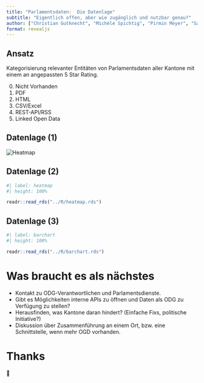 ```yaml
---
title: "Parlamentsdaten:  Die Datenlage"
subtitle: "Eigentlich offen, aber wie zugänglich und nutzbar genau?"
author: ["Christian Gutknecht", "Michèle Spichtig", "Pirmin Meyer", "Salim Brüggemann", "Selina Frey", "Stefanie Taepke"]
format: revealjs
---
```


## Ansatz

Kategorisierung relevanter Entitäten von Parlamentsdaten aller Kantone mit einem an angepassten 5 Star Rating.

0. Nicht Vorhanden
1. PDF
2. HTML
3. CSV/Excel
4. REST-API/RSS
5. Linked Open Data

## Datenlage (1)

![](../heatmap-short.gif "Heatmap")

## Datenlage (2)

```r
#| label: heatmap
#| height: 100%

readr::read_rds("../R/heatmap.rds")
```

## Datenlage (3)

```r
#| label: barchart
#| height: 100%

readr::read_rds("../R/barchart.rds")
```

# Was braucht es als nächstes

- Kontakt zu ODG-Verantwortlichen und Parlamentsdienste.
- Gibt es Möglichkeiten interne APIs zu öffnen und Daten als ODG zu Verfügung zu stellen?
- Herausfinden, was Kantone daran hindert? (Einfache Fixs, politische Initiative?)
- Diskussion über Zusammenführung an einem Ort, bzw. eine Schnittstelle, wenn mehr OGD vorhanden.

# Thanks

🍻
